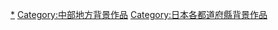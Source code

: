 {{日本行政區劃分類導航|背景作品}}
{{DEFAULTSORT:Aichi}}
[[Category:愛知縣文化|*]]
[[Category:中部地方背景作品|Category:中部地方背景作品]]
[[Category:日本各都道府縣背景作品|Category:日本各都道府縣背景作品]]